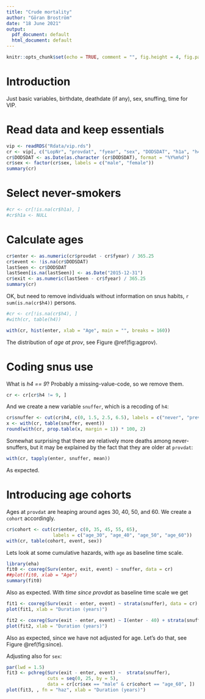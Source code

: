 ```yaml
---
title: "Crude mortality"
author: "Göran Broström"
date: "18 June 2021"
output:
  pdf_document: default
  html_document: default
---
```


```r
knitr::opts_chunk$set(echo = TRUE, comment = "", fig.height = 4, fig.path = "figs/")
```

# Introduction

Just basic variables, birthdate, deathdate (if any), sex, snuffing, time for 
VIP.

# Read data and keep essentials

```r
vip <- readRDS("Rdata/vip.rds")
cr <- vip[, c("LopNr", "provdat", "fyear", "sex", "DODSDAT", "h1a", "h4")]
cr$DODSDAT <- as.Date(as.character (cr$DODSDAT), format = "%Y%m%d")
cr$sex <- factor(cr$sex, labels = c("male", "female"))
summary(cr)
```

# Select never-smokers

```r
#cr <- cr[!is.na(cr$h1a), ]
#cr$h1a <- NULL
```

# Calculate ages

```r
cr$enter <- as.numeric(cr$provdat - cr$fyear) / 365.25
cr$event <- !is.na(cr$DODSDAT)
lastSeen <- cr$DODSDAT
lastSeen[is.na(lastSeen)] <- as.Date("2015-12-31")
cr$exit <- as.numeric(lastSeen - cr$fyear) / 365.25
summary(cr)
```

OK, but need to remove individuals without information on snus habits, `r sum(is.na(cr$h4))`
persons.

```r
#cr <- cr[!is.na(cr$h4), ]
#with(cr, table(h4))
```



```r
with(cr, hist(enter, xlab = "Age", main = "", breaks = 160))
```

The distribution of *age at prov*, see Figure \@ref(fig:agprov).

# Coding snus use

What is *h4 == 9*? Probably a missing-value-code, so we remove them.

```r
cr <- cr[cr$h4 != 9, ]
```

And we create a new variable `snuffer`, which is a recoding of `h4`:

```r
cr$snuffer <- cut(cr$h4, c(0, 1.5, 2.5, 6.5), labels = c("never", "previous", "current"))
x <- with(cr, table(snuffer, event))
round(with(cr, prop.table(x, margin = 1)) * 100, 2)
```

Somewhat surprising that there are relatively more deaths among never-snuffers,
but it may be explained by the fact that they are older at `provdat`:

```r
with(cr, tapply(enter, snuffer, mean))
```
As expected.

# Introducing age cohorts

Ages at `provdat` are heaping around ages 30, 40, 50, and 60. We create a `cohort`
accordingly.

```r
cr$cohort <- cut(cr$enter, c(0, 35, 45, 55, 65), 
                 labels = c("age_30", "age_40", "age_50", "age_60"))
with(cr, table(cohort, event, sex))
```


Lets look at some cumulative hazards, with `age` as baseline time scale.

```r
library(eha)
fit0 <- coxreg(Surv(enter, exit, event) ~ snuffer, data = cr)
##plot(fit0, xlab = "Age")
summary(fit0)
```

Also as expected. With *time since provdat* as baseline time scale we get

```r
fit1 <- coxreg(Surv(exit - enter, event) ~ strata(snuffer), data = cr)
plot(fit1, xlab = "Duration (years)")
```



```r
fit2 <- coxreg(Surv(exit - enter, event) ~ I(enter - 40) + strata(snuffer), data = cr)
plot(fit2, xlab = "Duration (years)")
```

Also as expected, since we have not adjusted for age. Let's do that, see Figure \@ref(fig:since).


Adjusting also for `sex`:

```r
par(lwd = 1.5)
fit3 <- pchreg(Surv(exit - enter, event) ~  strata(snuffer), 
               cuts = seq(0, 25, by = 5), 
               data = cr[cr$sex == "male" & cr$cohort == "age_60", ])
plot(fit3, , fn = "haz", xlab = "Duration (years)")
```
